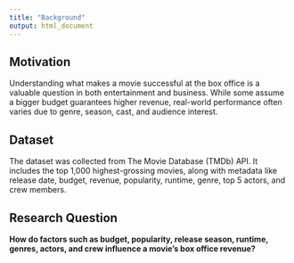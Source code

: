 ---
title: "Background"
output: html_document
---

## Motivation

Understanding what makes a movie successful at the box office is a valuable question in both entertainment and business. While some assume a bigger budget guarantees higher revenue, real-world performance often varies due to genre, season, cast, and audience interest.

## Dataset

The dataset was collected from The Movie Database (TMDb) API. It includes the top 1,000 highest-grossing movies, along with metadata like release date, budget, revenue, popularity, runtime, genre, top 5 actors, and crew members.

## Research Question

**How do factors such as budget, popularity, release season, runtime, genres, actors, and crew influence a movie's box office revenue?**
